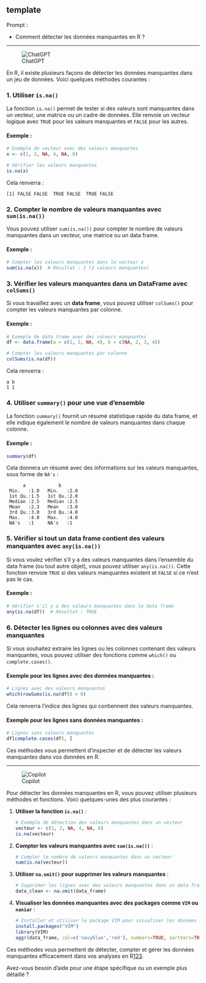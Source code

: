 ## template

::: {.callout-note appearance="simple"}
Prompt : 

* Comment détecter les données manquantes en R ?



:::

----

![ChatGPT](../img/ChatGPT.PNG)

En R, il existe plusieurs façons de détecter les données manquantes dans un jeu de données. Voici quelques méthodes courantes :

### 1. **Utiliser `is.na()`**
La fonction `is.na()` permet de tester si des valeurs sont manquantes dans un vecteur, une matrice ou un cadre de données. Elle renvoie un vecteur logique avec `TRUE` pour les valeurs manquantes et `FALSE` pour les autres.

#### Exemple :
```r
# Exemple de vecteur avec des valeurs manquantes
x <- c(1, 2, NA, 4, NA, 6)

# Vérifier les valeurs manquantes
is.na(x)
```
Cela renverra :
```
[1] FALSE FALSE  TRUE FALSE  TRUE FALSE
```

### 2. **Compter le nombre de valeurs manquantes avec `sum(is.na())`**
Vous pouvez utiliser `sum(is.na())` pour compter le nombre de valeurs manquantes dans un vecteur, une matrice ou un data frame.

#### Exemple :
```r
# Compter les valeurs manquantes dans le vecteur x
sum(is.na(x))  # Résultat : 2 (2 valeurs manquantes)
```

### 3. **Vérifier les valeurs manquantes dans un DataFrame avec `colSums()`**
Si vous travaillez avec un **data frame**, vous pouvez utiliser `colSums()` pour compter les valeurs manquantes par colonne.

#### Exemple :
```r
# Exemple de data frame avec des valeurs manquantes
df <- data.frame(a = c(1, 2, NA, 4), b = c(NA, 2, 3, 4))

# Compter les valeurs manquantes par colonne
colSums(is.na(df))
```
Cela renverra :
```
a b 
1 1
```

### 4. **Utiliser `summary()` pour une vue d'ensemble**
La fonction `summary()` fournit un résumé statistique rapide du data frame, et elle indique également le nombre de valeurs manquantes dans chaque colonne.

#### Exemple :
```r
summary(df)
```
Cela donnera un résumé avec des informations sur les valeurs manquantes, sous forme de `NA's` :
```
      a            b       
 Min.   :1.0   Min.   :2.0  
 1st Qu.:1.5   1st Qu.:2.0  
 Median :2.5   Median :2.5  
 Mean   :2.3   Mean   :3.0  
 3rd Qu.:3.0   3rd Qu.:4.0  
 Max.   :4.0   Max.   :4.0  
 NA's   :1     NA's   :1
```

### 5. **Vérifier si tout un data frame contient des valeurs manquantes avec `any(is.na())`**
Si vous voulez vérifier s'il y a des valeurs manquantes dans l'ensemble du data frame (ou tout autre objet), vous pouvez utiliser `any(is.na())`. Cette fonction renvoie `TRUE` si des valeurs manquantes existent et `FALSE` si ce n'est pas le cas.

#### Exemple :
```r
# Vérifier s'il y a des valeurs manquantes dans le data frame
any(is.na(df))  # Résultat : TRUE
```

### 6. **Détecter les lignes ou colonnes avec des valeurs manquantes**
Si vous souhaitez extraire les lignes ou les colonnes contenant des valeurs manquantes, vous pouvez utiliser des fonctions comme `which()` ou `complete.cases()`.

#### Exemple pour les lignes avec des données manquantes :
```r
# Lignes avec des valeurs manquantes
which(rowSums(is.na(df)) > 0)
```
Cela renverra l'indice des lignes qui contiennent des valeurs manquantes.

#### Exemple pour les lignes sans données manquantes :
```r
# Lignes sans valeurs manquantes
df[complete.cases(df), ]
```

Ces méthodes vous permettent d'inspecter et de détecter les valeurs manquantes dans vos données en R.

----

![Copilot](../img/copilot.PNG)

Pour détecter les données manquantes en R, vous pouvez utiliser plusieurs méthodes et fonctions. Voici quelques-unes des plus courantes :

1. **Utiliser la fonction `is.na()`** :
   ```R
   # Exemple de détection des valeurs manquantes dans un vecteur
   vecteur <- c(1, 2, NA, 4, NA, 6)
   is.na(vecteur)
   ```

2. **Compter les valeurs manquantes avec `sum(is.na())`** :
   ```R
   # Compter le nombre de valeurs manquantes dans un vecteur
   sum(is.na(vecteur))
   ```

3. **Utiliser `na.omit()` pour supprimer les valeurs manquantes** :
   ```R
   # Supprimer les lignes avec des valeurs manquantes dans un data frame
   data_clean <- na.omit(data_frame)
   ```

4. **Visualiser les données manquantes avec des packages comme `VIM` ou `naniar`** :
   ```R
   # Installer et utiliser le package VIM pour visualiser les données manquantes
   install.packages("VIM")
   library(VIM)
   aggr(data_frame, col=c('navyblue','red'), numbers=TRUE, sortVars=TRUE, labels=names(data_frame), cex.axis=.7, gap=3, ylab=c("Histogramme des données manquantes","Modèle de données"))
   ```

Ces méthodes vous permettent de détecter, compter et gérer les données manquantes efficacement dans vos analyses en R[1](https://sites.google.com/site/rgraphiques/home/2--ouvrir-des-bases-de-donnees/donnees-manquantes-absentes-ou-vides-sous-r)[2](https://www.datanovia.com/en/fr/blog/comment-visualiser-les-donnees-manquantes-dans-r-a-laide-dune-heatmap/)[3](https://thinkr.fr/donnees-manquantes-causes-identification-et-imputation/).

Avez-vous besoin d'aide pour une étape spécifique ou un exemple plus détaillé ?